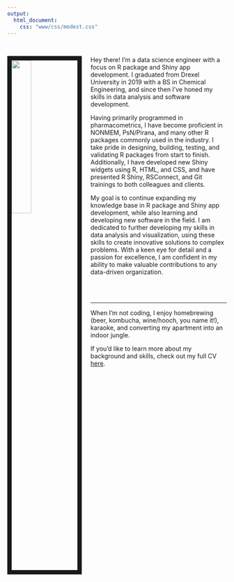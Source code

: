 ```yaml
---
output:
  html_document:
    css: "www/css/modest.css"
---
```


<br>

<img src="www/images/FB_profile.jpg" style="width:30%; border:10px solid; margin-right: 20px" align="left">


Hey there! I'm a data science engineer with a focus on R package and Shiny app development. I graduated from Drexel University in 2019 with a BS in Chemical Engineering, and since then I've honed my skills in data analysis and software development.

Having primarily programmed in pharmacometrics, I have become proficient in NONMEM, PsN/Pirana, and many other R packages commonly used in the industry. I take pride in designing, building, testing, and validating R packages from start to finish. Additionally, I have developed new Shiny widgets using R, HTML, and CSS, and have presented R Shiny, RSConnect, and Git trainings to both colleagues and clients.

My goal is to continue expanding my knowledge base in R package and Shiny app development, while also learning and developing new software in the field. I am dedicated to further developing my skills in data analysis and visualization,  using these skills to create innovative solutions to complex problems. With a keen eye for detail and a passion for excellence, I am confident in my ability to make valuable contributions to any data-driven organization.


<br><br>
<hr>

When I'm not coding, I enjoy homebrewing (beer, kombucha, wine/hooch, you name it!), karaoke, and converting my apartment into an indoor jungle.

If you'd like to learn more about my background and skills, check out my full CV [here](files/Resume_new.pdf).
